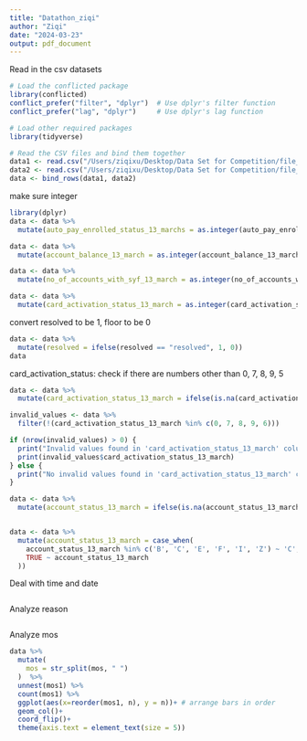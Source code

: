 ```yaml
---
title: "Datathon_ziqi"
author: "Ziqi"
date: "2024-03-23"
output: pdf_document
---
```


Read in the csv datasets
```r

# Load the conflicted package
library(conflicted)
conflict_prefer("filter", "dplyr")  # Use dplyr's filter function
conflict_prefer("lag", "dplyr")     # Use dplyr's lag function

# Load other required packages
library(tidyverse)

# Read the CSV files and bind them together
data1 <- read.csv("/Users/ziqixu/Desktop/Data Set for Competition/file_3_Mar18_Output_1.csv")
data2 <- read.csv("/Users/ziqixu/Desktop/Data Set for Competition/file_4_Mar18_Output_1.csv")
data <- bind_rows(data1, data2)
```

make sure integer
```r
library(dplyr)
data <- data %>%
  mutate(auto_pay_enrolled_status_13_marchs = as.integer(auto_pay_enrolled_status_13_march))

data <- data %>%
  mutate(account_balance_13_march = as.integer(account_balance_13_march))

data <- data %>%
  mutate(no_of_accounts_with_syf_13_march = as.integer(no_of_accounts_with_syf_13_march))

data <- data %>%
  mutate(card_activation_status_13_march = as.integer(card_activation_status_13_march))

```

convert resolved to be 1, floor to be 0
```r
data <- data %>%
  mutate(resolved = ifelse(resolved == "resolved", 1, 0))
data
```

card_activation_status: check if there are numbers other than 0, 7, 8, 9, 5
```r
data <- data %>%
  mutate(card_activation_status_13_march = ifelse(is.na(card_activation_status_13_march), 6, card_activation_status_13_march))

invalid_values <- data %>%
  filter(!(card_activation_status_13_march %in% c(0, 7, 8, 9, 6)))

if (nrow(invalid_values) > 0) {
  print("Invalid values found in 'card_activation_status_13_march' column:")
  print(invalid_values$card_activation_status_13_march)
} else {
  print("No invalid values found in 'card_activation_status_13_march' column.")
}
```
```r
data <- data %>%
  mutate(account_status_13_march = ifelse(is.na(account_status_13_march), N, account_status_13_march))


data <- data %>%
  mutate(account_status_13_march = case_when(
    account_status_13_march %in% c('B', 'C', 'E', 'F', 'I', 'Z') ~ 'C',
    TRUE ~ account_status_13_march
  ))

```

Deal with time and date
```r

```


Analyze reason
```r

```

Analyze mos
```r
data %>% 
  mutate(
    mos = str_split(mos, " ")
  )  %>% 
  unnest(mos1) %>% 
  count(mos1) %>%
  ggplot(aes(x=reorder(mos1, n), y = n))+ # arrange bars in order
  geom_col()+
  coord_flip()+ 
  theme(axis.text = element_text(size = 5))

```
















